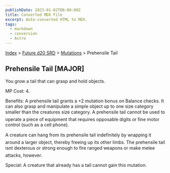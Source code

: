 ```yaml
---
publishDate: 2023-01-02T00:00:00Z
title: Converted MDX File
excerpt: Auto-converted HTML to MDX.
tags:
  - markdown
  - conversion
  - Astro
---
```






[Index](-index) > [Future d20 SRD](future-d20-srd-index) > [Mutations](future-d20-srd-mutations-index) > Prehensile Tail




## Prehensile Tail [MAJOR]


You grow a tail that can grasp and hold objects.


MP Cost: 4.


Benefits: A prehensile tail grants a +2 mutation bonus on Balance checks. It can also grasp and manipulate a simple object up to one size category smaller than the creatures size category. A prehensile tail cannot be used to operate a piece of equipment that requires opposable digits or fine motor control (such as a cell phone).


A creature can hang from its prehensile tail indefinitely by wrapping it around a larger object, thereby freeing up its other limbs. The prehensile tail isnt dexterous or strong enough to fire ranged weapons or make melee attacks, however.


Special: A creature that already has a tail cannot gain this mutation.



